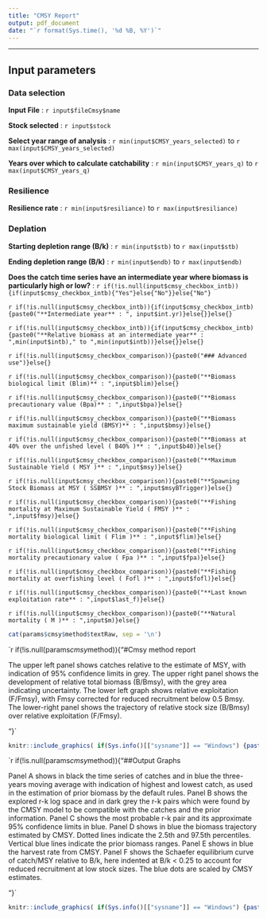 ```yaml
---
title: "CMSY Report"
output: pdf_document
date: "`r format(Sys.time(), '%d %B, %Y')`"
---
```


******
## Input parameters  
### Data selection

**Input File** : `r input$fileCmsy$name`

**Stock selected** : `r input$stock`

**Select year range of analysis** : `r min(input$CMSY_years_selected)` to `r max(input$CMSY_years_selected)`

**Years over which to calculate catchability** : `r min(input$CMSY_years_q)` to `r max(input$CMSY_years_q)`


### Resilience

**Resilience rate** : `r min(input$resiliance)` to `r max(input$resiliance)`

### Deplation

**Starting depletion range (B/k)** : `r min(input$stb)` to `r max(input$stb)`

**Ending depletion range (B/k)** : `r min(input$endb)` to `r max(input$endb)`

**Does the catch time series have an intermediate year where biomass is particularly high or low?** : `r if(!is.null(input$cmsy_checkbox_intb)){if(input$cmsy_checkbox_intb){"Yes"}else{"No"}}else{"No"}`

`r if(!is.null(input$cmsy_checkbox_intb)){if(input$cmsy_checkbox_intb){paste0("**Intermediate year** : ", input$int.yr)}else{}}else{}`

`r if(!is.null(input$cmsy_checkbox_intb)){if(input$cmsy_checkbox_intb){paste0("**Relative biomass at an intermediate year** : ",min(input$intb)," to ",min(input$intb))}else{}}else{}`

`r if(!is.null(input$cmsy_checkbox_comparison)){paste0("### Advanced use")}else{}`

`r if(!is.null(input$cmsy_checkbox_comparison)){paste0("**Biomass biological limit (Blim)** : ",input$blim)}else{}`

`r if(!is.null(input$cmsy_checkbox_comparison)){paste0("**Biomass precautionary value (Bpa)** : ",input$bpa)}else{}`

`r if(!is.null(input$cmsy_checkbox_comparison)){paste0("**Biomass maximum sustainable yield (BMSY)** : ",input$bmsy)}else{}`

`r if(!is.null(input$cmsy_checkbox_comparison)){paste0("**Biomass at 40% over the unfished level ( B40% )** : ",input$b40)}else{}`

`r if(!is.null(input$cmsy_checkbox_comparison)){paste0("**Maximum Sustainable Yield ( MSY )** : ",input$msy)}else{}`

`r if(!is.null(input$cmsy_checkbox_comparison)){paste0("**Spawning Stock Biomass at MSY ( SSBMSY )** : ",input$msyBTrigger)}else{}`


`r if(!is.null(input$cmsy_checkbox_comparison)){paste0("**Fishing mortality at Maximum Sustainable Yield ( FMSY )** : ",input$fmsy)}else{}`

`r if(!is.null(input$cmsy_checkbox_comparison)){paste0("**Fishing mortality biological limit ( Flim )** : ",input$flim)}else{}`

`r if(!is.null(input$cmsy_checkbox_comparison)){paste0("**Fishing mortality precautionary value ( Fpa )** : ",input$fpa)}else{}`

`r if(!is.null(input$cmsy_checkbox_comparison)){paste0("**Fishing mortality at overfishing level ( Fofl )** : ",input$fofl)}else{}`

`r if(!is.null(input$cmsy_checkbox_comparison)){paste0("**Last known exploitation rate** : ",input$last_f)}else{}`

`r if(!is.null(input$cmsy_checkbox_comparison)){paste0("**Natural mortality ( M )** : ",input$m)}else{}`




```r
cat(params$cmsy$method$textRaw, sep = '\n')
```



`r if(!is.null(params$cmsy$method)){"#Cmsy method report

The upper left panel shows catches relative to the estimate of MSY, with indication of 95% confidence limits in grey. The upper right panel shows the development of relative total biomass (B/Bmsy), with the grey area indicating uncertainty. The lower left graph shows relative exploitation (F/Fmsy), with Fmsy corrected for reduced recruitment below 0.5 Bmsy. The lower-right panel shows the trajectory of relative stock size (B/Bmsy) over relative exploitation (F/Fmsy).

"}`

```r

knitr::include_graphics( if(Sys.info()[["sysname"]] == "Windows") {paste(gsub("\\\\", "/", params$cmsy$method$analisysChart)) } else { paste(params$cmsy$method$analisysChart)} )
```


`r if(!is.null(params$cmsy$method)){"##Output Graphs

Panel A shows in black the time series of catches and in blue the three-years moving average with indication of highest and lowest catch, as used in the estimation of prior biomass by the default rules. Panel B shows the explored r-k log space and in dark grey the r-k pairs which were found by the CMSY model to be compatible with the catches and the prior information. Panel C shows the most probable r-k pair and its approximate 95% confidence limits in blue. Panel D shows in blue the biomass trajectory estimated by CMSY. Dotted lines indicate the 2.5th and 97.5th percentiles. Vertical blue lines indicate the prior biomass ranges. Panel E shows in blue the harvest rate from CMSY. Panel F shows the Schaefer equilibrium curve of catch/MSY relative to B/k, here indented at B/k < 0.25 to account for reduced recruitment at low stock sizes. The blue dots are scaled by CMSY estimates.

"}`
```r




knitr::include_graphics( if(Sys.info()[["sysname"]] == "Windows") {paste(gsub("\\\\", "/", params$cmsy$method$managementChart)) } else { paste(params$cmsy$method$managementChart) } )
```
